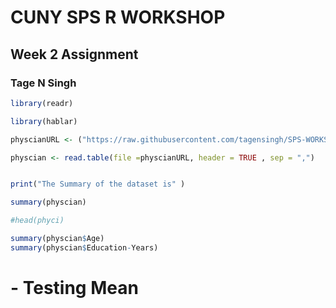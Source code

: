 # CUNY SPS R WORKSHOP
## Week 2 Assignment
### Tage N Singh

```r



library(readr)

library(hablar)

physcianURL <- ("https://raw.githubusercontent.com/tagensingh/SPS-WORKSHOP-WK2/master/OFP-2.csv")

physcian <- read.table(file =physcianURL, header = TRUE , sep = ",")


print("The Summary of the dataset is" )

summary(physcian)

#head(phyci)

summary(physcian$Age)
summary(physcian$Education-Years)


```



# - Testing Mean


